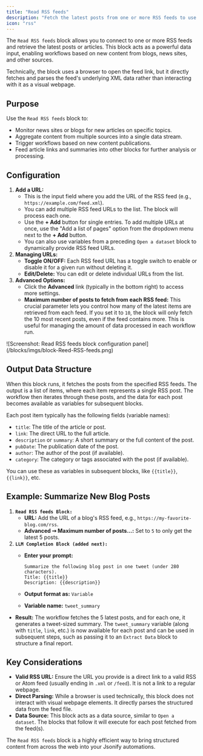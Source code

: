 ```yaml
---
title: "Read RSS feeds"
description: "Fetch the latest posts from one or more RSS feeds to use as data inputs for your workflow."
icon: "rss"
---
```


The `Read RSS feeds` block allows you to connect to one or more RSS feeds and retrieve the latest posts or articles. This block acts as a powerful data input, enabling workflows based on new content from blogs, news sites, and other sources.

Technically, the block uses a browser to open the feed link, but it directly fetches and parses the feed's underlying XML data rather than interacting with it as a visual webpage.

## Purpose

Use the `Read RSS feeds` block to:

- Monitor news sites or blogs for new articles on specific topics.
- Aggregate content from multiple sources into a single data stream.
- Trigger workflows based on new content publications.
- Feed article links and summaries into other blocks for further analysis or processing.

## Configuration

1. **Add a URL:**
   - This is the input field where you add the URL of the RSS feed (e.g., `https://example.com/feed.xml`).
   - You can add multiple RSS feed URLs to the list. The block will process each one.
   - Use the **\+ Add** button for single entries. To add multiple URLs at once, use the "Add a list of pages" option from the dropdown menu next to the **\+ Add** button.
   - You can also use variables from a preceding `Open a dataset` block to dynamically provide RSS feed URLs.
2. **Managing URLs:**
   - **Toggle ON/OFF:** Each RSS feed URL has a toggle switch to enable or disable it for a given run without deleting it.
   - **Edit/Delete:** You can edit or delete individual URLs from the list.
3. **Advanced Options:**
   - Click the **Advanced** link (typically in the bottom right) to access more settings.
   - **Maximum number of posts to fetch from each RSS feed:** This crucial parameter lets you control how many of the latest items are retrieved from each feed. If you set it to `10`, the block will only fetch the 10 most recent posts, even if the feed contains more. This is useful for managing the amount of data processed in each workflow run.

<Frame caption="Screenshot: Read RSS feeds block configuration panel">
  ![Screenshot: Read RSS feeds block configuration panel](/blocks/imgs/block-Reed-RSS-feeds.png)
</Frame>

## Output Data Structure

When this block runs, it fetches the posts from the specified RSS feeds. The output is a list of items, where each item represents a single RSS post. The workflow then iterates through these posts, and the data for each post becomes available as variables for subsequent blocks.

Each post item typically has the following fields (variable names):

- `title`: The title of the article or post.
- `link`: The direct URL to the full article.
- `description` or `summary`: A short summary or the full content of the post.
- `pubDate`: The publication date of the post.
- `author`: The author of the post (if available).
- `category`: The category or tags associated with the post (if available).

You can use these as variables in subsequent blocks, like `{{title}}`, `{{link}}`, etc.

## Example: Summarize New Blog Posts

1. **`Read RSS feeds Block:`**
   - **URL:** Add the URL of a blog's RSS feed, e.g., `https://my-favorite-blog.com/rss`.
   - **Advanced ➙ Maximum number of posts...:** Set to `5` to only get the latest 5 posts.
2. **`LLM Completion Block (added next):`**
   - **Enter your prompt:**

     ```
     Summarize the following blog post in one tweet (under 280 characters).
     Title: {{title}}
     Description: {{description}}
     ```
   - **Output format as:** `Variable`
   - **Variable name:** `tweet_summary`

- **Result:** The workflow fetches the 5 latest posts, and for each one, it generates a tweet-sized summary. The `tweet_summary` variable (along with `title`, `link`, etc.) is now available for each post and can be used in subsequent steps, such as passing it to an `Extract Data` block to structure a final report.

## Key Considerations

- **Valid RSS URL:** Ensure the URL you provide is a direct link to a valid RSS or Atom feed (usually ending in `.xml` or `/feed`). It is not a link to a regular webpage.
- **Direct Parsing:** While a browser is used technically, this block does not interact with visual webpage elements. It directly parses the structured data from the feed file.
- **Data Source:** This block acts as a data source, similar to `Open a dataset`. The blocks that follow it will execute for each post fetched from the feed(s).

The `Read RSS feeds` block is a highly efficient way to bring structured content from across the web into your Jsonify automations.